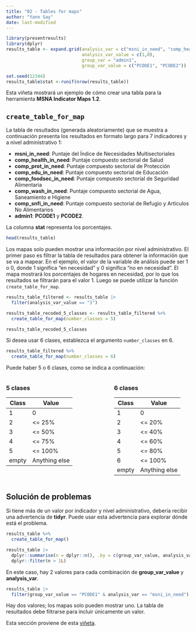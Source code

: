 ```yaml
---
title: "02 - Tables for maps"
author: "Yann Say"
date: last-modified
---
```


```r
library(presentresults)
library(dplyr)
results_table <- expand.grid(analysis_var = c("msni_in_need", "comp_health_in_need", "comp_prot_in_need", "comp_edu_in_need", "comp_foodsec_in_need","comp_wash_in_need",        "comp_snfi_in_need"),
                             analysis_var_value = c(1,0),
                             group_var = "admin1",
                             group_var_value = c("PCODE1", "PCODE2"))

set.seed(12344)
results_table$stat <-runif(nrow(results_table))
```

Esta viñeta mostrará un ejemplo de cómo crear una tabla para la herramienta **MSNA Indicator Maps 1.2**.

## `create_table_for_map`

La tabla de resultados (generada aleatoriamente) que se muestra a continuación presenta los resultados en formato largo para 7 indicadores y a nivel administrativo 1:

- **msni_in_need**: Puntaje del Índice de Necesidades Multisectoriales  
- **comp_health_in_need**: Puntaje compuesto sectorial de Salud  
- **comp_prot_in_need**: Puntaje compuesto sectorial de Protección  
- **comp_edu_in_need**: Puntaje compuesto sectorial de Educación  
- **comp_foodsec_in_need**: Puntaje compuesto sectorial de Seguridad Alimentaria  
- **comp_wash_in_need**: Puntaje compuesto sectorial de Agua, Saneamiento e Higiene  
- **comp_snfi_in_need**: Puntaje compuesto sectorial de Refugio y Artículos No Alimentarios  
- **admin1**: **PCODE1** y **PCODE2**.  

La columna **stat** representa los porcentajes.

```r
head(results_table)
```

Los mapas solo pueden mostrar una información por nivel administrativo. El primer paso es filtrar la tabla de resultados para obtener la información que se va a mapear. En el ejemplo, el valor de la variable de análisis puede ser 1 o 0, donde 1 significa "en necesidad" y 0 significa "no en necesidad". El mapa mostrará los porcentajes de hogares en necesidad, por lo que los resultados se filtrarán para el valor 1. Luego se puede utilizar la función `create_table_for_map`.

```r
results_table_filtered <- results_table |> 
  filter(analysis_var_value == "1")

results_table_recoded_5_classes <- results_table_filtered %>% 
  create_table_for_map(number_classes = 5)

results_table_recoded_5_classes
```

Si desea usar 6 clases, establezca el argumento `number_classes` en 6.

```r
results_table_filtered %>% 
  create_table_for_map(number_classes = 6)
```

Puede haber 5 o 6 clases, como se indica a continuación:

:::: {.columns}

::: {.column width="45%"}
### 5 clases

| Class | Value         |
|-------|---------------|
| 1     | 0             |
| 2     | \<= 25%       |
| 3     | \<= 50%       |
| 4     | \<= 75%       |
| 5     | \<= 100%      |
| empty | Anything else |
:::

::: {.column width="10%"}
<!-- empty column to create gap -->
:::

::: {.column width="45%"}
### 6 clases

| Class | Value         |
|-------|---------------|
| 1     | 0             |
| 2     | \<= 20%       |
| 3     | \<= 40%       |
| 4     | \<= 60%       |
| 5     | \<= 80%       |
| 6     | \<= 100%      |
| empty | Anything else |
:::

::::

## Solución de problemas

Si tiene más de un valor por indicador y nivel administrativo, debería recibir una advertencia de **tidyr**. Puede usar esta advertencia para explorar dónde está el problema.

```r
results_table %>% 
  create_table_for_map()
```
```r
results_table |>
  dplyr::summarise(n = dplyr::n(), .by = c(group_var_value, analysis_var)) |>
  dplyr::filter(n > 1L)
```

En este caso, hay 2 valores para cada combinación de **group_var_value** y **analysis_var**.

```r
results_table |>
  filter(group_var_value == "PCODE1" & analysis_var == "msni_in_need")
```

Hay dos valores; los mapas solo pueden mostrar uno. La tabla de resultados debe filtrarse para incluir únicamente un valor.

Esta sección proviene de esta [viñeta](https://impact-initiatives.github.io/presentresults/articles/create-table-for-map.html).